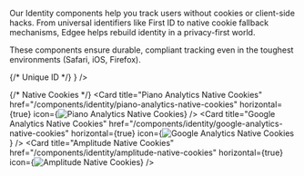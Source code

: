 Our Identity components help you track users without cookies or client-side hacks.
From universal identifiers like First ID to native cookie fallback mechanisms, Edgee helps rebuild identity in a privacy-first world.

These components ensure durable, compliant tracking even in the toughest environments (Safari, iOS, Firefox).

<CardGroup cols={2}>
  {/* Unique ID */}
  <Card title="First ID" href="/components/identity/first-id" horizontal={true} icon={<img src="/images/logos/first-id.svg" alt="First ID" />} />
  
  {/* Native Cookies */}
  <Card title="Piano Analytics Native Cookies" href="/components/identity/piano-analytics-native-cookies" horizontal={true} icon={<img src="/images/logos/piano-analytics-native-cookies.svg" alt="Piano Analytics Native Cookies" />} />
  <Card title="Google Analytics Native Cookies" href="/components/identity/google-analytics-native-cookies" horizontal={true} icon={<img src="/images/logos/ga4-native-cookies.svg" alt="Google Analytics Native Cookies" />} />
  <Card title="Amplitude Native Cookies" href="/components/identity/amplitude-native-cookies" horizontal={true} icon={<img src="/images/logos/amplitude-native-cookies.svg" alt="Amplitude Native Cookies" />} />
</CardGroup>